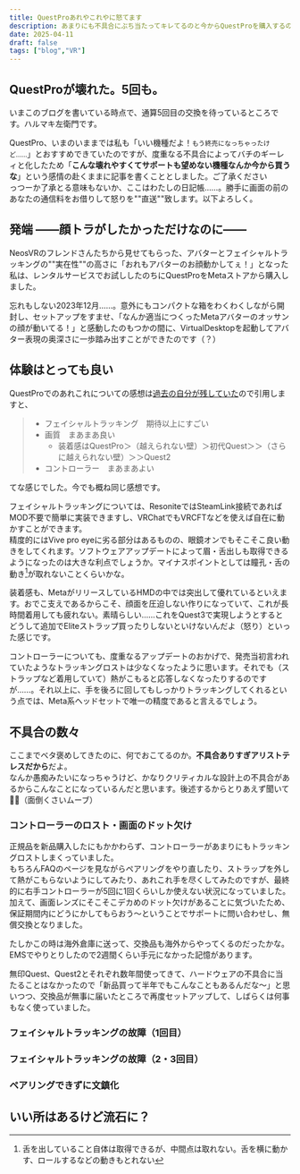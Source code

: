 ```yaml
---
title: QuestProあれやこれやに怒てます
description: あまりにも不具合にぶち当たってキレてるのと今からQuestProを購入するのはおすすめしませんというお話
date: 2025-04-11
draft: false
tags: ["blog","VR"]
---
```



## QuestProが壊れた。5回も。

いまこのブログを書いている時点で、通算5回目の交換を待っているところです。ハルマキ左衛門です。

QuestPro、いまのいままでは私も「いい機種だよ！<small>もう終売になっちゃったけど……</small>」とおすすめできていたのですが、度重なる不具合によってバチのギーレィと化したため「**こんな壊れやすくてサポートも望めない機種なんか今から買うな**」という感情の赴くままに記事を書くこととしました。ご了承ください  
っつーか了承とる意味もないか、ここはわたしの日記帳……。勝手に画面の前のあなたの通信料をお借りして怒りを""直送""致します。以下よろしく。

## 発端 ――顔トラがしたかっただけなのに――

NeosVRのフレンドさんたちから見せてもらった、アバターとフェイシャルトラッキングの""実在性""の高さに「おれもアバターのお顔動かしてぇ！」となった私は、レンタルサービスでお試ししたのちにQuestProをMetaストアから購入しました。

忘れもしない2023年12月……。意外にもコンパクトな箱をわくわくしながら開封し、セットアップをすませ、「なんか適当につくったMetaアバターのオッサンの顔が動いてる！」と感動したのもつかの間に、VirtualDesktopを起動してアバター表現の奥深さに一歩踏み出すことができたのです（？）

## 体験はとっても良い

QuestProでのあれこれについての感想は[過去の自分が残していた](https://scrapbox.io/harumaki021/QuestPro%E3%82%92%E8%B2%B7%E3%81%A3%E3%81%9F%EF%BC%88Quest3%E3%81%8C%E3%81%A7%E3%81%9F%E3%81%AE%E3%81%AB%EF%BC%89)ので引用しますと、

> - フェイシャルトラッキング　期待以上にすごい  
> - 画質　まあまあ良い  
>   - 装着感はQuestPro＞（越えられない壁）＞初代Quest＞＞（さらに越えられない壁）＞＞Quest2  
> - コントローラー　まあまあよい

てな感じでした。今でも概ね同じ感想です。

フェイシャルトラッキングについては、ResoniteではSteamLink接続であればMOD不要で簡単に実装できますし、VRChatでもVRCFTなどを使えば自在に動かすことができます。  
精度的にはVive pro eyeに劣る部分はあるものの、眼鏡オンでもそこそこ良い動きをしてくれます。ソフトウェアアップデートによって眉・舌出しも取得できるようになったのは大きな利点でしょうか。マイナスポイントとしては瞳孔・舌の動き[^1]が取れないことくらいかな。

[^1]: 舌を出していること自体は取得できるが、中間点は取れない。舌を横に動かす、ロールするなどの動きもとれない

装着感も、MetaがリリースしているHMDの中では突出して優れているといえます。おでこ支えであるからこそ、顔面を圧迫しない作りになっていて、これが長時間着用しても疲れない。素晴らしい……これをQuest3で実現しようとするとどうして追加でEliteストラップ買ったりしないといけないんだよ（怒り）といった感じです。

コントローラーについても、度重なるアップデートのおかげで、発売当初言われていたようなトラッキングロストは少なくなったように思います。それでも（ストラップなど着用していて）熱がこもると応答しなくなったりするのですが……。それ以上に、手を後ろに回してもしっかりトラッキングしてくれるという点では、Meta系ヘッドセットで唯一の精度であると言えるでしょう。

## 不具合の数々

ここまでベタ褒めしてきたのに、何でおこてるのか。**不具合ありすぎアリストテレスだから**だよ。  
なんか愚痴みたいになっちゃうけど、かなりクリティカルな設計上の不具合があるからこんなことになっているんだと思います。後述するからとりあえず聞いて💢💢（面倒くさいムーブ）

### コントローラーのロスト・画面のドット欠け

正規品を新品購入したにもかかわらず、コントローラーがあまりにもトラッキングロストしまくっていました。  
もちろんFAQのページを見ながらペアリングをやり直したり、ストラップを外して熱がこもらないようにしてみたり、あれこれ手を尽くしてみたのですが、最終的に右手コントローラーが5回に1回くらいしか使えない状況になっていました。加えて、画面レンズにそこそこデカめのドット欠けがあることに気づいたため、保証期間内にどうにかしてもらおう～ということでサポートに問い合わせし、無償交換となりました。

たしかこの時は海外倉庫に送って、交換品も海外からやってくるのだったかな。EMSでやりとりしたので2週間くらい手元になかった記憶があります。

無印Quest、Quest2とそれぞれ数年間使ってきて、ハードウェアの不具合に当たることはなかったので「新品買って半年でもこんなこともあるんだな～」と思いつつ、交換品が無事に届いたところで再度セットアップして、しばらくは何事もなく使っていました。

### フェイシャルトラッキングの故障（1回目）



### フェイシャルトラッキングの故障（2・3回目）



### ペアリングできずに文鎮化

## いい所はあるけど流石に？